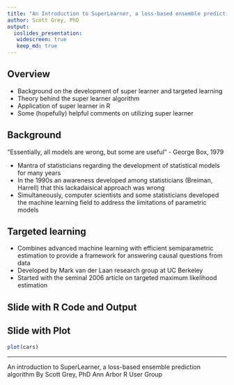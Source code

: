 ```yaml
---
title: "An Introduction to SuperLearner, a loss-based ensemble prediction algorithm"
author: Scott Grey, PhD
output: 
  ioslides_presentation:
   widescreen: true
   keep_md: true
---
```


## Overview

- Background on the development of super learner and targeted learning
- Theory behind the super learner algorithm
- Application of super learner in R
- Some (hopefully) helpful comments on utilizing super learner

## Background

<div class="centered">
"Essentially, all models are wrong, but some are useful" - George Box, 1979

</div>

- Mantra of statisticians regarding the development of statistical models for many years
- In the 1990s an awareness developed among statisticians (Breiman, Harrell) that this lackadaisical approach was wrong
- Simultaneously, computer scientists and some statisticians developed the machine learning field to address the limitations of parametric models

## Targeted learning
- Combines advanced machine learning with efficient semiparametric estimation to provide a framework for answering causal questions from data
- Developed by Mark van der Laan research group at UC Berkeley
- Started with the seminal 2006 article on targeted maximum likelihood estimation

## Slide with R Code and Output




## Slide with Plot

```r
plot(cars)
```
---
An introduction to SuperLearner, a loss-based ensemble prediction algorithm
By Scott Grey, PhD
Ann Arbor R User Group
